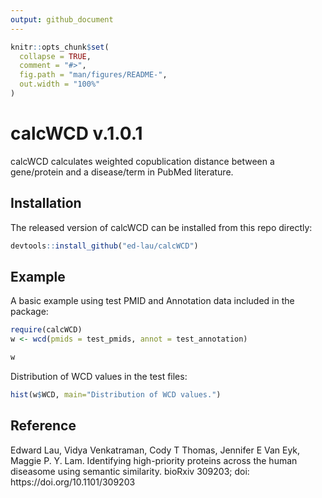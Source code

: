 ```yaml
---
output: github_document
---
```


<!-- README.md is generated from README.Rmd. Please edit that file -->

```r
knitr::opts_chunk$set(
  collapse = TRUE,
  comment = "#>",
  fig.path = "man/figures/README-",
  out.width = "100%"
)

```
# calcWCD v.1.0.1

calcWCD calculates weighted copublication distance between a gene/protein and a disease/term in PubMed literature.

## Installation

The released version of calcWCD can be installed from this repo directly:

``` r
devtools::install_github("ed-lau/calcWCD")
```

## Example

A basic example using test PMID and Annotation data included in the package: 
```r
require(calcWCD)
w <- wcd(pmids = test_pmids, annot = test_annotation)

w

```

Distribution of WCD values in the test files:

```r

hist(w$WCD, main="Distribution of WCD values.")

```

## Reference
Edward Lau, Vidya Venkatraman, Cody T Thomas, Jennifer E Van Eyk, Maggie P. Y. Lam. Identifying high-priority proteins across the human diseasome using semantic similarity. bioRxiv 309203; doi: https://doi.org/10.1101/309203
